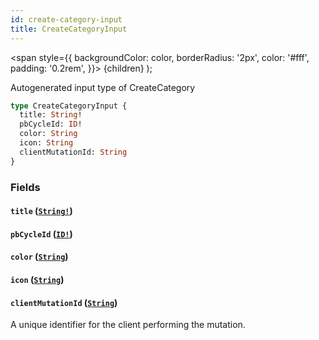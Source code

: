 ```yaml
---
id: create-category-input
title: CreateCategoryInput
---
```


<span
style={{
      backgroundColor: color,
      borderRadius: '2px',
      color: '#fff',
      padding: '0.2rem',
    }}>
{children}
</span>
);

Autogenerated input type of CreateCategory

```graphql
type CreateCategoryInput {
  title: String!
  pbCycleId: ID!
  color: String
  icon: String
  clientMutationId: String
}
```

### Fields

#### `title` ([`String!`](/api/scalars/string))

#### `pbCycleId` ([`ID!`](/api/scalars/id))

#### `color` ([`String`](/api/scalars/string))

#### `icon` ([`String`](/api/scalars/string))

#### `clientMutationId` ([`String`](/api/scalars/string))

A unique identifier for the client performing the mutation.
